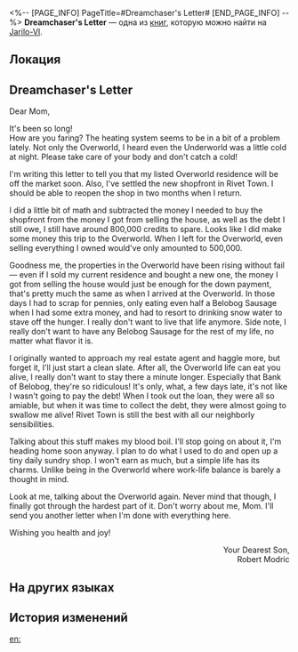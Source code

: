 <%-- [PAGE_INFO]
PageTitle=#Dreamchaser's Letter#
[END_PAGE_INFO] --%>
{{Дополнить}}
{{Книга Инфобокс
|id           = 094
|partIds      = 190219
|Название     = 
|Изображение  = Иконка Письмо.png
|Мир          = Jarilo-VI
|Томов        = 1
|Автор        = <!--нужно добавить-->
|Описание     = An undelivered letter. You can even hear the sound of dreams shattering when opening the fragile envelope.
|Том1         = {{tx}}
|Источник1    = {{tx|Отсутствует источник}}
|Персонажи    = 
|Фракции      = 
}}
'''Dreamchaser's Letter''' — одна из [[Книги|книг]], которую можно найти на [[Jarilo-VI]].

==Локация==
{{Отметка карты|<!--название карты-->|<!--id отметки-->}}

==Dreamchaser's Letter==
Dear Mom,

It's been so long!<br />
How are you faring? The heating system seems to be in a bit of a problem lately. Not only the Overworld, I heard even the Underworld was a little cold at night. Please take care of your body and don't catch a cold!

I'm writing this letter to tell you that my listed Overworld residence will be off the market soon. Also, I've settled the new shopfront in Rivet Town. I should be able to reopen the shop in two months when I return.

I did a little bit of math and subtracted the money I needed to buy the shopfront from the money I got from selling the house, as well as the debt I still owe, I still have around 800,000 credits to spare. Looks like I did make some money this trip to the Overworld. When I left for the Overworld, even selling everything I owned would've only amounted to 500,000.

Goodness me, the properties in the Overworld have been rising without fail &mdash; even if I sold my current residence and bought a new one, the money I got from selling the house would just be enough for the down payment, that's pretty much the same as when I arrived at the Overworld. In those days I had to scrap for pennies, only eating even half a Belobog Sausage when I had some extra money, and had to resort to drinking snow water to stave off the hunger. I really don't want to live that life anymore. Side note, I really don't want to have any Belobog Sausage for the rest of my life, no matter what flavor it is.

I originally wanted to approach my real estate agent and haggle more, but forget it, I'll just start a clean slate. After all, the Overworld life can eat you alive, I really don't want to stay there a minute longer. Especially that Bank of Belobog, they're so ridiculous! It's only, what, a few days late, it's not like I wasn't going to pay the debt! When I took out the loan, they were all so amiable, but when it was time to collect the debt, they were almost going to swallow me alive! Rivet Town is still the best with all our neighborly sensibilities.

Talking about this stuff makes my blood boil. I'll stop going on about it, I'm heading home soon anyway. I plan to do what I used to do and open up a tiny daily sundry shop. I won't earn as much, but a simple life has its charms. Unlike being in the Overworld where work-life balance is barely a thought in mind.

Look at me, talking about the Overworld again. Never mind that though, I finally got through the hardest part of it. Don't worry about me, Mom. I'll send you another letter when I'm done with everything here.

Wishing you health and joy!

<div align="right">Your Dearest Son,<br />
Robert Modric</div>

==На других языках==
{{На других языках
|en   = Dreamchaser's Letter
|zhs  = 逐梦者的信件
|zht  = 逐夢者的信件
|ja   = 夢を追う人の手紙
|ko   = 꿈을 좇는 자의 편지
|es   = Carta de quien persigue sus sueños
|fr   = Lettre du chasseur de rêves
|ru   = Письмо мечтателя
|th   = จดหมายของนักล่าฝัน
|vi   = Thư Của Người Theo Đuổi Giấc Mơ
|de   = Brief des Träumers
|id   = Surat Pengejar Mimpi
|pt   = Carta do Caça-sonhos
}}

==История изменений==
{{История изменений|3.5}}

[[en:]]